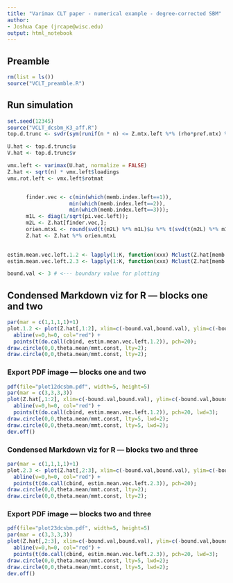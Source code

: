 ```yaml
---
title: "Varimax CLT paper - numerical example - degree-corrected SBM"
author:
- Joshua Cape (jrcape@wisc.edu)
output: html_notebook
---
```


## Preamble
```r
rm(list = ls())
source("VCLT_preamble.R")
```

## Run simulation
```r
set.seed(12345)
source("VCLT_dcsbm_K3_aff.R")
top.d.trunc <- svdr(sym(runif(n * n) <= Z.mtx.left %*% (rho*pref.mtx) %*% t(Z.mtx.right)), d)
```

```r
U.hat <- top.d.trunc$u
V.hat <- top.d.trunc$v

vmx.left <- varimax(U.hat, normalize = FALSE)
Z.hat <- sqrt(n) * vmx.left$loadings
vmx.rot.left <- vmx.left$rotmat


      finder.vec <- c(min(which(memb.index.left==1)),
                    min(which(memb.index.left==2)),
                    min(which(memb.index.left==3)));
      m1L <- diag(1/sqrt(pi.vec.left));
      m2L <- Z.hat[finder.vec,];
      orien.mtxL <- round(svd(t(m2L) %*% m1L)$u %*% t(svd(t(m2L) %*% m1L)$v));
      Z.hat <- Z.hat %*% orien.mtxL

      
estim.mean.vec.left.1.2 <- lapply(1:K, function(xxx) Mclust(Z.hat[memb.index.left==xxx,1:2], G=1, verbose=FALSE)$parameters$mean)
estim.mean.vec.left.2.3 <- lapply(1:K, function(xxx) Mclust(Z.hat[memb.index.left==xxx,2:3], G=1, verbose=FALSE)$parameters$mean)

bound.val <- 3 # <--- boundary value for plotting
```

## Condensed Markdown viz for R --- blocks one and two 
```r
par(mar = c(1,1,1,1)+1)
plot.1.2 <- plot(Z.hat[,1:2], xlim=c(-bound.val,bound.val), ylim=c(-bound.val,bound.val), asp=1, col="gray", xlab="", ylab="") +
  abline(v=0,h=0, col="red") +
  points(t(do.call(cbind, estim.mean.vec.left.1.2)), pch=20);
draw.circle(0,0,theta.mean/mmt.const, lty=2);
draw.circle(0,0,theta.mean/mmt.const, lty=2);
```

### Export PDF image --- blocks one and two
```r
pdf(file="plot12dcsbm.pdf", width=5, height=5)
par(mar = c(3,3,3,3))
plot(Z.hat[,1:2], xlim=c(-bound.val,bound.val), ylim=c(-bound.val,bound.val), asp=1, col="gray", cex=2, cex.axis=1.5, pch=1, xlab="", ylab="") +
  abline(v=0,h=0, col="red") +
  points(t(do.call(cbind, estim.mean.vec.left.1.2)), pch=20, lwd=3);
draw.circle(0,0,theta.mean/mmt.const, lty=5, lwd=2);
draw.circle(0,0,theta.mean/mmt.const, lty=5, lwd=2);
dev.off()
```

### Condensed Markdown viz for R --- blocks two and three
```r
par(mar = c(1,1,1,1)+1)
plot.2.3 <- plot(Z.hat[,2:3], xlim=c(-bound.val,bound.val), ylim=c(-bound.val,bound.val), asp=1, col="gray", xlab="", ylab="") +
  abline(v=0,h=0, col="red") +
  points(t(do.call(cbind, estim.mean.vec.left.2.3)), pch=20);
draw.circle(0,0,theta.mean/mmt.const, lty=2);
draw.circle(0,0,theta.mean/mmt.const, lty=2);
```

### Export PDF image --- blocks two and three
```r
pdf(file="plot23dcsbm.pdf", width=5, height=5)
par(mar = c(3,3,3,3))
plot(Z.hat[,2:3], xlim=c(-bound.val,bound.val), ylim=c(-bound.val,bound.val), asp=1, col="gray", cex=2, cex.axis=1.5, pch=1, xlab="", ylab="") +
  abline(v=0,h=0, col="red") +
  points(t(do.call(cbind, estim.mean.vec.left.2.3)), pch=20, lwd=3);
draw.circle(0,0,theta.mean/mmt.const, lty=5, lwd=2);
draw.circle(0,0,theta.mean/mmt.const, lty=5, lwd=2);
dev.off()
```
